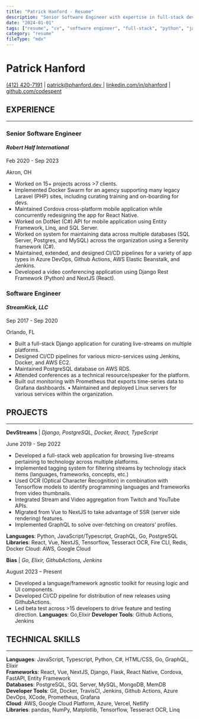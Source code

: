 ```yaml
---
title: "Patrick Hanford - Resume"
description: "Senior Software Engineer with expertise in full-stack development, DevOps, and cloud technologies"
date: "2024-01-01"
tags: ["resume", "cv", "software engineer", "full-stack", "python", "javascript", "react"]
category: "resume"
fileType: "mdx"
---
```


# Patrick Hanford
[(412) 420-7191](tel:4124207191) |
[patrick@phanford.dev ](mailto:patrick@phanford.dev) |
[linkedin.com/in/phanford](https://linkedin.com/in/phanford) |
[github.com/codespent](https://github.com/codespent)



## EXPERIENCE
---

### **Senior Software Engineer**

#### *Robert Half International*

Feb 2020 - Sep 2023

Akron, OH

- Worked on 15+ projects across >7 clients.
- Implemented Docker Swarm for an agency supporting many legacy Laravel (PHP) sites, including
curating training and on-boarding for devs.
- Maintained Cordova cross-platform mobile application while concurrently redesigning the app for
React Native.
- Worked on DotNet (C#) API for mobile application using Entity Framework, Linq, and SQL Server.
- Worked on system for maintaining data across multiple databases (SQL Server, Postgres, and
MySQL) across the organization using a Serenity framework (C#).
- Maintained, extended, and designed CI/CD pipelines for a variety of app types in Azure DevOps,
Github Actions, AWS Elastic Beanstalk, and Jenkins.
- Developed a video conferencing application using Django Rest Framework (Python) and NextJS
(React).

### **Software Engineer**
#### *StreamKick, LLC*

Sep 2017 - Sep 2020

Orlando, FL

- Built a full-stack Django application for curating live-streams on multiple platforms.
- Designed CI/CD pipelines for various micro-services using Jenkins, Docker, and AWS EC2.
- Maintained PostgreSQL database on AWS RDS.
- Attended conferences as a technical resource/speaker for the platform.
- Built out monitoring with Prometheus that exports time-series data to Grafana dashboards. • Maintained and 
deployed Linux servers for various services within the organization.

## PROJECTS

---

**DevStreams** | *Django, PostgreSQL, Docker, React, TypeScript*

June 2019 - Sep 2022

- Developed a full-stack web application for browsing live-streams pertaining to technology across
multiple platforms.
- Implemented tagging system for filtering streams by technology stack items (languages,
frameworks, concepts, etc.)
- Used OCR (Optical Character Recognition) in combination with Tensorflow models to identify
programming languages and frameworks from video thumbnails.
- Integrated Stream and Video aggregation from Twitch and YouTube APIs.
- Migrated from Vue to NextJS to take advantage of SSR (server side rendering) features.
- Implemented GraphQL to solve over-fetching on creators’ profiles.

**Languages**: Python, JavaScript/Typescript, GraphQL, Go, PostgreSQL
**Libraries**: React, Vue, NextJS, Tensorflow, Tesseract OCR, Fire CLI, Redis, Docker Cloud: AWS, Google Cloud

**Bias** | _Go, Elixir, GithubActions, Jenkins_ 

August 2023 – Present

- Developed a language/framework agnostic toolkit for reusing logic and UI components.
- Developed CI/CD pipeline for distribution of new releases using GithubActions.
- Led beta test across >15 developers to drive feature and testing direction.
**Languages**: Go,Elixir
**Developer Tools**: Github Actions, Jenkins

## TECHNICAL SKILLS

---

**Languages**: JavaScript, Typescript, Python, C#, HTML/CSS, Go, GraphQL, Elixir  
**Frameworks**: React, Vue, NextJS, Django, Flask, React Native, Cordova, FastAPI, Entity Framework   
**Databases**: PostgreSQL, SQL Server, MySQL, MongoDB, MemDB  
**Developer Tools**: Git, Docker, TravisCI, Jenkins, Github Actions, Azure DevOps, XCode, Prometheus, Grafana  
**Cloud**: AWS, Google Cloud Platform, Azure, Vercel, Netlify  
**Libraries**: pandas, NumPy, Matplotlib, Tensorflow, Tesseract OCR, Linq  
